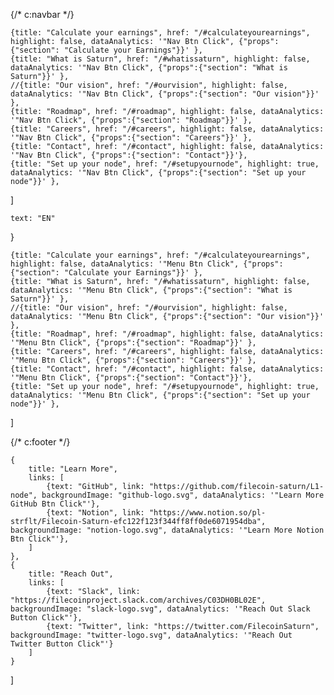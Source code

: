 {/* c:navbar */}

    {title: "Calculate your earnings", href: "/#calculateyourearnings", highlight: false, dataAnalytics: '"Nav Btn Click", {"props":{"section": "Calculate your Earnings"}}' },
    {title: "What is Saturn", href: "/#whatissaturn", highlight: false, dataAnalytics: '"Nav Btn Click", {"props":{"section": "What is Saturn"}}' },
    //{title: "Our vision", href: "/#ourvision", highlight: false, dataAnalytics: '"Nav Btn Click", {"props":{"section": "Our vision"}}' },
    {title: "Roadmap", href: "/#roadmap", highlight: false, dataAnalytics: '"Nav Btn Click", {"props":{"section": "Roadmap"}}' },
    {title: "Careers", href: "/#careers", highlight: false, dataAnalytics: '"Nav Btn Click", {"props":{"section": "Careers"}}' },
    {title: "Contact", href: "/#contact", highlight: false, dataAnalytics: '"Nav Btn Click", {"props":{"section": "Contact"}}'},
    {title: "Set up your node", href: "/#setupyournode", highlight: true, dataAnalytics: '"Nav Btn Click", {"props":{"section": "Set up your node"}}' },
]

    text: "EN"
}

    {title: "Calculate your earnings", href: "/#calculateyourearnings", highlight: false, dataAnalytics: '"Menu Btn Click", {"props":{"section": "Calculate your Earnings"}}' },
    {title: "What is Saturn", href: "/#whatissaturn", highlight: false, dataAnalytics: '"Menu Btn Click", {"props":{"section": "What is Saturn"}}' },
    //{title: "Our vision", href: "/#ourvision", highlight: false, dataAnalytics: '"Menu Btn Click", {"props":{"section": "Our vision"}}' },
    {title: "Roadmap", href: "/#roadmap", highlight: false, dataAnalytics: '"Menu Btn Click", {"props":{"section": "Roadmap"}}' },
    {title: "Careers", href: "/#careers", highlight: false, dataAnalytics: '"Menu Btn Click", {"props":{"section": "Careers"}}' },
    {title: "Contact", href: "/#contact", highlight: false, dataAnalytics: '"Menu Btn Click", {"props":{"section": "Contact"}}'},
    {title: "Set up your node", href: "/#setupyournode", highlight: true, dataAnalytics: '"Menu Btn Click", {"props":{"section": "Set up your node"}}' },
]

{/* c:footer */}

    {
        title: "Learn More",
        links: [
            {text: "GitHub", link: "https://github.com/filecoin-saturn/L1-node", backgroundImage: "github-logo.svg", dataAnalytics: '"Learn More GitHub Btn Click"'},
            {text: "Notion", link: "https://www.notion.so/pl-strflt/Filecoin-Saturn-efc122f123f344ff8ff0de6071954dba", backgroundImage: "notion-logo.svg", dataAnalytics: '"Learn More Notion Btn Click"'},
        ]
    },
    {
        title: "Reach Out",
        links: [
            {text: "Slack", link: "https://filecoinproject.slack.com/archives/C03DH0BL02E", backgroundImage: "slack-logo.svg", dataAnalytics: '"Reach Out Slack Button Click"'},
            {text: "Twitter", link: "https://twitter.com/FilecoinSaturn", backgroundImage: "twitter-logo.svg", dataAnalytics: '"Reach Out Twitter Button Click"'}
        ]
    }
]

